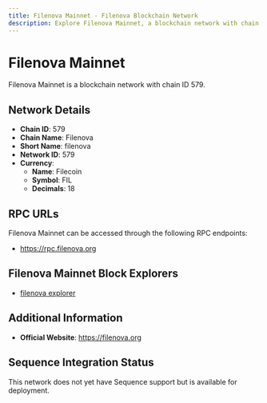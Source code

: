 ```yaml
--- 
title: Filenova Mainnet - Filenova Blockchain Network
description: Explore Filenova Mainnet, a blockchain network with chain ID 579. Learn about its native currency, Filecoin, and how to interact with the network.
---
```


# Filenova Mainnet

Filenova Mainnet is a blockchain network with chain ID 579.

## Network Details

- **Chain ID**: 579
- **Chain Name**: Filenova
- **Short Name**: filenova
- **Network ID**: 579
- **Currency**: 
  - **Name**: Filecoin
  - **Symbol**: FIL
  - **Decimals**: 18

## RPC URLs

Filenova Mainnet can be accessed through the following RPC endpoints:

- https://rpc.filenova.org

## Filenova Mainnet Block Explorers

- [filenova explorer](https://scan.filenova.org)

## Additional Information

- **Official Website**: https://filenova.org

## Sequence Integration Status

This network does not yet have Sequence support but is available for deployment.
